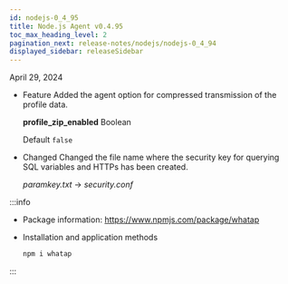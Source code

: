 ```yaml
---
id: nodejs-0_4_95
title: Node.js Agent v0.4.95
toc_max_heading_level: 2
pagination_next: release-notes/nodejs/nodejs-0_4_94
displayed_sidebar: releaseSidebar
---
```


April 29, 2024

- <Status>Feature</Status> Added the agent option for compressed transmission of the profile data.

  **profile_zip_enabled** <span class='type'>Boolean</span>

  Default `false`

- <Status>Changed</Status> Changed the file name where the security key for querying SQL variables and HTTPs has been created.

  _paramkey.txt_ → _security.conf_

:::info

- Package information: https://www.npmjs.com/package/whatap

- Installation and application methods

  ```bash
  npm i whatap
  ```

:::

